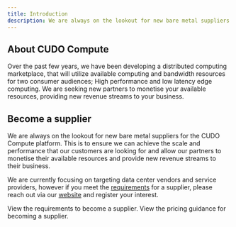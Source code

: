 ```yaml
---
title: Introduction
description: We are always on the lookout for new bare metal suppliers for the CUDO Compute platform, so we can achieve the scale and performance that our customers are looking for.
---
```



## About CUDO Compute
Over the past few years, we have been developing a distributed computing marketplace, that will utilize available computing and bandwidth resources for two consumer audiences; High performance and low latency edge computing. We are seeking new partners to monetise your available resources, providing new revenue streams to your business.


## Become a supplier
We are always on the lookout for new bare metal suppliers for the CUDO Compute platform. This is to ensure we can achieve the scale and performance that our customers are looking for and allow our partners to monetise their available resources and provide new revenue streams to their business.

We are currently focusing on targeting data center vendors and service providers, however if you meet the [requirements](/guides/supply/requirements) for a supplier, please reach out via our [website](https://www.cudocompute.com/) and register your interest.

<Columns cols={2}>
  <Card
    title="Supplier requirements"
    icon="check-circle"
    href="/mdocs/guides/supply/requirements"
  >
    View the requirements to become a supplier.
  </Card>
  <Card
    title="Pricing guidance"
    icon="coins"
    href="/mdocs/guides/supply/pricing"
  >
    View the pricing guidance for becoming a supplier.
  </Card>
  </Columns>
